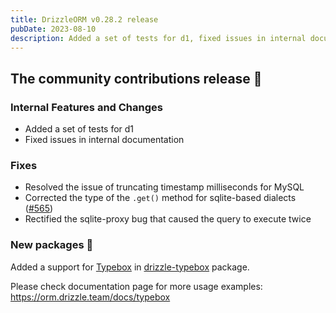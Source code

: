 ```yaml
---
title: DrizzleORM v0.28.2 release
pubDate: 2023-08-10
description: Added a set of tests for d1, fixed issues in internal documentation, resolved the issue of truncating timestamp milliseconds for MySQL, corrected the type of the '.get()' method for sqlite-based dialects, rectified the sqlite-proxy bug that caused the query to execute twice. Added a support for Typebox package.
---
```


## The community contributions release 🎉

### Internal Features and Changes
- Added a set of tests for d1
- Fixed issues in internal documentation

### Fixes
- Resolved the issue of truncating timestamp milliseconds for MySQL
- Corrected the type of the `.get()` method for sqlite-based dialects ([#565](https://github.com/drizzle-team/drizzle-orm/issues/565))
- Rectified the sqlite-proxy bug that caused the query to execute twice

### New packages 🎉

Added a support for [Typebox](https://github.com/sinclairzx81/typebox) in [drizzle-typebox](https://orm.drizzle.team/docs/typebox) package.

Please check documentation page for more usage examples: https://orm.drizzle.team/docs/typebox
